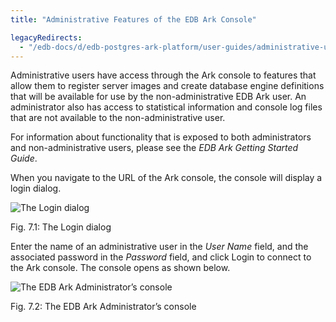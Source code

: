 ```yaml
---
title: "Administrative Features of the EDB Ark Console"

legacyRedirects:
  - "/edb-docs/d/edb-postgres-ark-platform/user-guides/administrative-users-guide/3.5/ark_admin_features.html"
---
```


<div id="ark_admin_features" class="registered_link"></div>

Administrative users have access through the Ark console to features that allow them to register server images and create database engine definitions that will be available for use by the non-administrative EDB Ark user. An administrator also has access to statistical information and console log files that are not available to the non-administrative user.

For information about functionality that is exposed to both administrators and non-administrative users, please see the *EDB Ark Getting Started Guide*.

When you navigate to the URL of the Ark console, the console will display a login dialog.

![*The Login dialog*](images/ark_admin_features_login.png)

Fig. 7.1: The Login dialog

Enter the name of an administrative user in the *User Name* field, and the associated password in the *Password* field, and click Login to connect to the Ark console. The console opens as shown below.

![*The EDB Ark Administrator’s console*](images/ark_admin_features_console.png)

Fig. 7.2: The EDB Ark Administrator’s console
